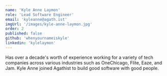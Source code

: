 ```yaml
---
name: 'Kyle Anne Laymon'
role: 'Lead Software Engineer'
email: 'kyleanne@agath.ist'
imgUrl: '/images/kyle-anne-laymon.jpg'
order: 2
published: false
github: 'whenyournameiskyle'
linkedin: 'kylelaymon'
---
```


Has over a decade's worth of experience working for a variety of tech companies across various industries such as OneChicago, Flite, Eaze, and Jam. Kyle Anne joined Agathist to build good software with good people.
